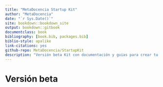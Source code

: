 ```yaml
--- 
title: "MetaDocencia Startup Kit"
author: "MetaDocencia"
date: "`r Sys.Date()`"
site: bookdown::bookdown_site
output: bookdown::gitbook
documentclass: book
bibliography: [book.bib, packages.bib]
biblio-style: apalike
link-citations: yes
github-repo: MetaDocencia/StartupKit
description: "Versión beta Kit con documentación y guias para crear tu propia MetaDocencia"
---
```


# Versión beta

